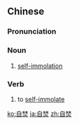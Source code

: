 ==Chinese==
{{zh-forms}}

===Pronunciation===
{{zh-pron
|m=zìfén
|c=zi6 fan4
|c-t=du5 fun3
|mn=xm,zz,tw:chū-hûn/qz:chīr-hûn
|cat=n,v
}}

===Noun===
{{zh-noun}}

# [[self-immolation]]

===Verb===
{{zh-verb}}

# to [[self-immolate]]

[[ko:自焚]]
[[ja:自焚]]
[[zh:自焚]]